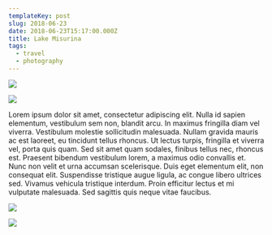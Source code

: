```yaml
---
templateKey: post
slug: 2018-06-23
date: 2018-06-23T15:17:00.000Z
title: Lake Misurina
tags:
  - travel
  - photography
---
```

![](../../static/assets/20180623-IMG_1274.jpg)

![](../../static/assets/20180623-IMG_1275.jpg)

Lorem ipsum dolor sit amet, consectetur adipiscing elit. Nulla id sapien elementum, vestibulum sem non, blandit arcu. In maximus fringilla diam vel viverra. Vestibulum molestie sollicitudin malesuada. Nullam gravida mauris ac est laoreet, eu tincidunt tellus rhoncus. Ut lectus turpis, fringilla et viverra vel, porta quis quam. Sed sit amet quam sodales, finibus tellus nec, rhoncus est. Praesent bibendum vestibulum lorem, a maximus odio convallis et. Nunc non velit et urna accumsan scelerisque. Duis eget elementum elit, non consequat elit. Suspendisse tristique augue ligula, ac congue libero ultrices sed. Vivamus vehicula tristique interdum. Proin efficitur lectus et mi vulputate malesuada. Sed sagittis quis neque vitae faucibus.

![](../../static/assets/20180623-IMG_1301.jpg)

![](../../static/assets/20180623-IMG_1315.jpg)
